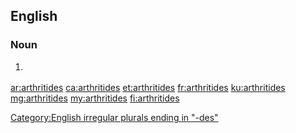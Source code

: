==English==

===Noun===
{{head|en|noun plural form}}

# {{label|en|medicine}} {{plural of|arthritis|lang=en}}

[[Category:English irregular plurals ending in "-des"]]

[[ar:arthritides]]
[[ca:arthritides]]
[[et:arthritides]]
[[fr:arthritides]]
[[ku:arthritides]]
[[mg:arthritides]]
[[my:arthritides]]
[[fi:arthritides]]